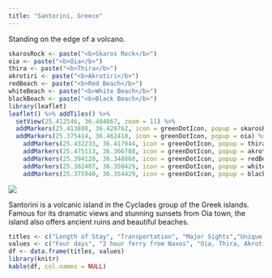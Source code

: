 ```yaml
---
title: "Santorini, Greece"
---
```


Standing on the edge of a volcano.

```r
skarosRock <- paste("<b>Skaros Rock</b>")
oia <- paste("<b>Oia</b>")
thira <- paste("<b>Thira</b>")
akrotiri <- paste("<b>Akrotiri</b>")
redBeach <- paste("<b>Red Beach</b>")
whiteBeach <- paste("<b>White Beach</b>")
blackBeach <- paste("<b>Black Beach</b>")
library(leaflet)
leaflet() %>% addTiles() %>%
  setView(25.412546, 36.404867, zoom = 11) %>%
  addMarkers(25.413880, 36.429762, icon = greenDotIcon, popup = skarosRock) %>%
  addMarkers(25.375414, 36.462410, icon = greenDotIcon, popup = oia) %>%
    addMarkers(25.432233, 36.417944, icon = greenDotIcon, popup = thira) %>%
    addMarkers(25.475113, 36.366788, icon = greenDotIcon, popup = akrotiri) %>%
    addMarkers(25.394120, 36.348868, icon = greenDotIcon, popup = redBeach) %>%
    addMarkers(25.382407, 36.350429, icon = greenDotIcon, popup = whiteBeach) %>%
    addMarkers(25.375940, 36.354429, icon = greenDotIcon, popup = blackBeach)
```

![](./images/Santorini/santorini11.png)

Santorini is a volcanic island in the Cyclades group of the Greek islands. Famous for its dramatic views and stunning sunsets from Oia town, the island also offers ancient ruins and beautiful beaches.

```r
titles <- c("Length of Stay", "Transportation", "Major Sights","Unique Foods", "Restaurant Recommendations")
values <- c("Four days", "2 hour ferry from Naxos", "Oia, Thira, Akrotiri", "Gyro", "Volkan Pizza")
df <- data.frame(titles, values)
library(knitr)
kable(df, col.names = NULL)
```


